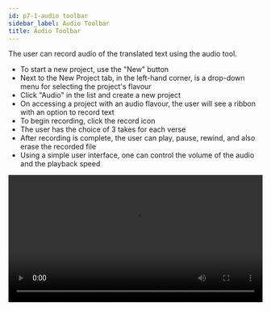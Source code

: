 ```yaml
---
id: p7-1-audio toolbar
sidebar_label: Audio Toolbar
title: Audio Toolbar
---
```


The user can record audio of the translated text using the audio tool.

- To start a new project, use the "New" button
- Next to the New Project tab, in the left-hand corner, is a drop-down menu for selecting the project's flavour
- Click "Audio" in the list and create a new project
- On accessing a project with an audio flavour, the user will see a ribbon with an option to record text
- To begin recording, click the record icon
- The user has the choice of 3 takes for each verse
- After recording is complete, the user can play, pause, rewind, and also erase the recorded file
- Using a simple user interface, one can control the volume of the audio and the playback speed

<video controls src="/assets/Audio.mov" width="100%" type="video/mov"/>


**Recording Toolbar**

<img src="/assets/Audio.png"  width="1000px" alt="audio"/>

To start recording in Audio mode, the user will see a black ribbon with tools to help in recording

- The user can control the playback speed with deifferent speed settings
- New audio recordings are started by clicking **Record**
- After clicking the record button it will change to a pause button, this will enable the user to pause during recording
- The **Stop** button will stop the recording completely
- A **Rewind** button enables user to go backward in the audio playback and review the recording 
- Play/Pause buttons allow the user to start or stop audio while playback
- The "Delete" button enables user to remove selected track/verse of audio from their recordings 
- Volume Control button adjusts the volume level of the playback audio
- It allows the user to increase or decrease the sound by clicking  **+** or **-** button
- The user has the choice of 3 takes **A B C** for each verse, by doble-clicking the user can select the best take for further use 
- The settings feature enables user to customize the choice of microphone/headphone according to their preferences

**How to delete the audio of a verse?**

- Go to the verse that needs to be deleted
- Click on the **take** that needs to be deleted
- Click on the **Delete icon**

**How to export the audio file?**

- Access the list of projects
- Go to the project you want to export, then click the arrow pointing downward to see a dropdown menu with the project description and three dots
- Click on the **blue dots** to see a dropdown menu with three options
    - Edit
    - Export
    - Archive
- Select **"Export"** from the menu
- A dialogue box appears. The user can choose to Export the content as verses (Default), With text(if available), chapter-wise or the full project
- Specify the **path** where the file needs to be Exported
- Click **Export** after selecting the option

<video controls src="/assets/export_audio.mov" width="100%" type="video/mov"/>